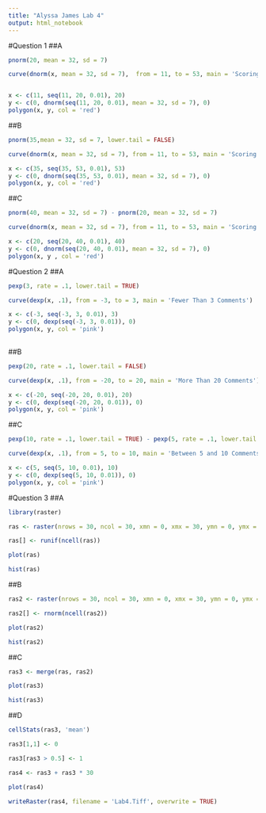 ---
title: "Alyssa James Lab 4"
output: html_notebook
---
    

#Question   1
##A

```{r}
pnorm(20, mean = 32, sd = 7)

curve(dnorm(x, mean = 32, sd = 7),  from = 11, to = 53, main = 'Scoring 20 Points or Less')


x <- c(11, seq(11, 20, 0.01), 20)
y <- c(0, dnorm(seq(11, 20, 0.01), mean = 32, sd = 7), 0)
polygon(x, y, col = 'red')

```

##B
```{r}
pnorm(35,mean = 32, sd = 7, lower.tail = FALSE)

curve(dnorm(x, mean = 32, sd = 7), from = 11, to = 53, main = 'Scoring More Than 35 Points')

x <- c(35, seq(35, 53, 0.01), 53)
y <- c(0, dnorm(seq(35, 53, 0.01), mean = 32, sd = 7), 0)
polygon(x, y, col = 'red')
```

##C
```{r}
pnorm(40, mean = 32, sd = 7) - pnorm(20, mean = 32, sd = 7)

curve(dnorm(x, mean = 32, sd = 7), from = 11, to = 53, main = 'Scoring Between 20 and 40 Points')

x <- c(20, seq(20, 40, 0.01), 40)
y <- c(0, dnorm(seq(20, 40, 0.01), mean = 32, sd = 7), 0)
polygon(x, y , col = 'red')
```

#Question 2
##A
```{r}
pexp(3, rate = .1, lower.tail = TRUE)

curve(dexp(x, .1), from = -3, to = 3, main = 'Fewer Than 3 Comments')

x <- c(-3, seq(-3, 3, 0.01), 3)
y <- c(0, dexp(seq(-3, 3, 0.01)), 0)
polygon(x, y, col = 'pink')
        
```

##B
```{r}
pexp(20, rate = .1, lower.tail = FALSE)

curve(dexp(x, .1), from = -20, to = 20, main = 'More Than 20 Comments')

x <- c(-20, seq(-20, 20, 0.01), 20)
y <- c(0, dexp(seq(-20, 20, 0.01)), 0)
polygon(x, y, col = 'pink')
```

##C
```{r}
pexp(10, rate = .1, lower.tail = TRUE) - pexp(5, rate = .1, lower.tail = TRUE)

curve(dexp(x, .1), from = 5, to = 10, main = 'Between 5 and 10 Comments')

x <- c(5, seq(5, 10, 0.01), 10)
y <- c(0, dexp(seq(5, 10, 0.01)), 0)
polygon(x, y, col = 'pink')
```

#Question 3
##A
```{r}
library(raster)

ras <- raster(nrows = 30, ncol = 30, xmn = 0, xmx = 30, ymn = 0, ymx = 30)

ras[] <- runif(ncell(ras))

plot(ras)

hist(ras)
```

##B
```{r}
ras2 <- raster(nrows = 30, ncol = 30, xmn = 0, xmx = 30, ymn = 0, ymx = 30)

ras2[] <- rnorm(ncell(ras2))

plot(ras2)

hist(ras2)
```

##C
```{r}
ras3 <- merge(ras, ras2)

plot(ras3)

hist(ras3)
```

##D
```{r}
cellStats(ras3, 'mean')

ras3[1,1] <- 0

ras3[ras3 > 0.5] <- 1

ras4 <- ras3 + ras3 * 30

plot(ras4)

writeRaster(ras4, filename = 'Lab4.Tiff', overwrite = TRUE)

```


